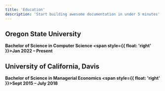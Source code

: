 ```yaml
---
title: 'Education'
description: 'Start building awesome documentation in under 5 minutes'
---
```




## Oregon State University  <Icon icon="graduation-cap" size={25} iconType="solid" color="#D73F09"/>

**Bachelor of Science in Computer Science <span style={{ float: 'right' }}>Jan 2022 – Present</span>**

## University of California, Davis  <Icon icon="graduation-cap" size={25} iconType="solid" color="#FBBF00"/>
**Bachelor of Science in Managerial Economics <span style={{ float: 'right' }}>Sept 2015 – July 2018</span>**
